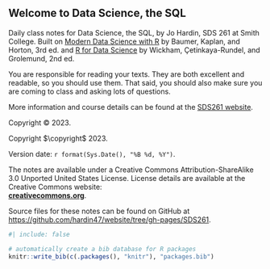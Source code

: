 ::: welcome
::: {.content-visible when-format="html"}
# Welcome to Data Science, the SQL {.unnumbered}
:::

\chapter*{}

\vfill

::: {.content-visible when-format="html"}
Daily class notes for Data Science, the SQL, by Jo Hardin, SDS 261 at Smith College.  Built on <a href = "https://mdsr-book.github.io/mdsr3e/" target = "_blank">Modern Data Science with R</a> by Baumer, Kaplan, and Horton, 3rd ed. and <a href = "https://r4ds.hadley.nz/" target = "_blank">R for Data Science</a> by Wickham, Çetinkaya-Rundel, and Grolemund, 2nd ed.

You are responsible for reading your texts. They are both excellent and readable, so you should use them. That said, you should also make sure you are coming to class and asking lots of questions.

More information and course details can be found at the [SDS261 website](https://sds261-sql.netlify.app/).
:::

```{=html}
<!--
The book will always be available for free here. It is also available in PDF (for free or for the amount you choose to contribute) on Leanpub and in black&white paperback for purchase for $20.
<br><br>
<a href="https://leanpub.com/imstat" target="_blank"><img src="images/_icons/file.png" width="30px">&nbsp;<strong>Download PDF</strong></a>
<br>
<a href="https://www.openintro.org/go?id=ims1_bw_pb&referrer=/book/ims/online"><img src="images/_icons/book.png" width="30px">&nbsp;<strong>Purchase paperback</strong></a>
<br><br>
---
<br><br>
-->
```
::: {.content-visible when-format="html"}
Copyright © 2023.
:::

::: {.content-hidden unless-format="pdf"}
Copyright $\copyright$ 2023.
:::

Version date: `r format(Sys.Date(), "%B %d, %Y")`.

The notes are available under a Creative Commons Attribution-ShareAlike 3.0 Unported United States License.
License details are available at the Creative Commons website:\
[**creativecommons.org**](https://creativecommons.org/).

Source files for these notes can be found on GitHub at\
[https://github.com/hardin47/website/tree/gh-pages/SDS261](https://github.com/hardin47/website/tree/gh-pages/SDS261).
:::

```r
#| include: false

# automatically create a bib database for R packages
knitr::write_bib(c(.packages(), "knitr"), "packages.bib")
```
